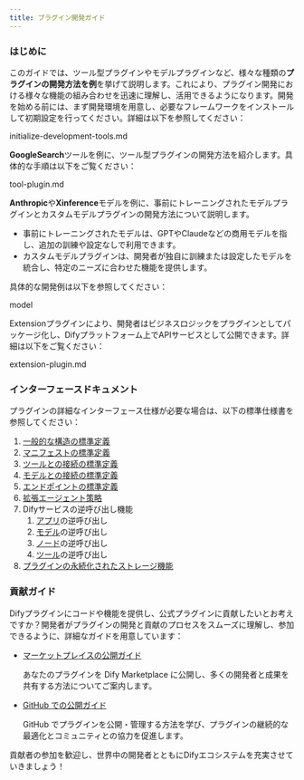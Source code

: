 ```yaml
---
title: プラグイン開発ガイド
---
```



### はじめに

このガイドでは、ツール型プラグインやモデルプラグインなど、様々な種類の**プラグインの開発方法を例**を挙げて説明します。これにより、プラグイン開発における様々な機能の組み合わせを迅速に理解し、活用できるようになります。開発を始める前には、まず開発環境を用意し、必要なフレームワークをインストールして初期設定を行ってください。詳細は以下を参照してください：

<Card title="initialize-development-tools.md" icon="link" href="initialize-development-tools.md">
  initialize-development-tools.md
</Card>

**GoogleSearch**ツールを例に、ツール型プラグインの開発方法を紹介します。具体的な手順は以下をご覧ください：

<Card title="tool-plugin.md" icon="link" href="tool-plugin.md">
  tool-plugin.md
</Card>

**Anthropic**や**Xinference**モデルを例に、事前にトレーニングされたモデルプラグインとカスタムモデルプラグインの開発方法について説明します。

* 事前にトレーニングされたモデルは、GPTやClaudeなどの商用モデルを指し、追加の訓練や設定なしで利用できます。
* カスタムモデルプラグインは、開発者が独自に訓練または設定したモデルを統合し、特定のニーズに合わせた機能を提供します。

具体的な開発例は以下を参照してください：

<Card title="model" icon="link" href="model-plugin/">
  model
</Card>

Extensionプラグインにより、開発者はビジネスロジックをプラグインとしてパッケージ化し、Difyプラットフォーム上でAPIサービスとして公開できます。詳細は以下をご覧ください：

<Card title="extension-plugin.md" icon="link" href="extension-plugin.md">
  extension-plugin.md
</Card>

### インターフェースドキュメント

プラグインの詳細なインターフェース仕様が必要な場合は、以下の標準仕様書を参照してください：

1. [一般的な構造の標準定義](/en/../../schema-definition/general-specifications)
2. [マニフェストの標準定義](/en/../../schema-definition/manifest)
3. [ツールとの接続の標準定義](/en/../../schema-definition/tool)
4. [モデルとの接続の標準定義](/en/../../schema-definition/model/)
5. [エンドポイントの標準定義](/en/../../schema-definition/endpoint)
6. [拡張エージェント策略](/en/../../schema-definition/agent)
7. Difyサービスの逆呼び出し機能
   1. [アプリ](/en/../../schema-definition/reverse-invocation-of-the-dify-service/app "mention")の逆呼び出し
   2. [モデル](/en/../../schema-definition/reverse-invocation-of-the-dify-service/model "mention")の逆呼び出し
   3. [ノード](/en/../../schema-definition/reverse-invocation-of-the-dify-service/node "mention")の逆呼び出し
   4. [ツール](/en/../../schema-definition/reverse-invocation-of-the-dify-service/tool "mention")の逆呼び出し
8. [プラグインの永続化されたストレージ機能](/en/../../schema-definition/persistent-storage)

### 貢献ガイド

Difyプラグインにコードや機能を提供し、公式プラグインに貢献したいとお考えですか？開発者がプラグインの開発と貢献のプロセスをスムーズに理解し、参加できるように、詳細なガイドを用意しています：

*   [マーケットプレイスの公開ガイド](/en/../../publish-plugins/publish-to-dify-marketplace)

    あなたのプラグインを Dify Marketplace に公開し、多くの開発者と成果を共有する方法についてご案内します。

*   [GitHub での公開ガイド](/en/../../publish-plugins/publish-plugin-on-personal-github-repo)

    GitHub でプラグインを公開・管理する方法を学び、プラグインの継続的な最適化とコミュニティとの協力を促進します。

貢献者の参加を歓迎し、世界中の開発者とともにDifyエコシステムを充実させていきましょう！
